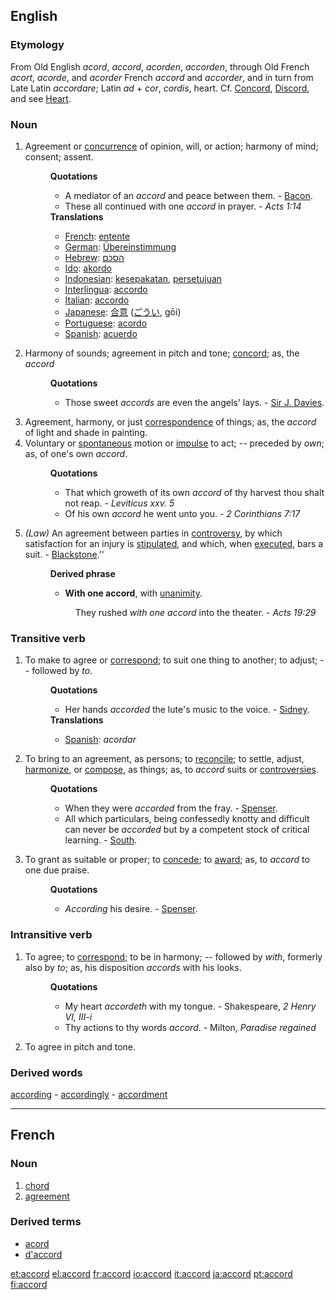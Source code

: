 {{See|Accord}}
==English==
===Etymology===
From Old English ''acord'', ''accord'', ''acorden'', ''accorden'', through Old French ''acort'', ''acorde'', and ''acorder'' French ''accord'' and ''accorder'', and in turn from Late Latin ''accordare''; Latin ''ad'' + ''cor'', ''cordis'', heart. Cf. [[Concord]], [[Discord]], and see [[Heart]].

===Noun===
#Agreement or [[concurrence]] of opinion, will, or action; harmony of mind; consent; assent.
#:'''Quotations'''
#:*A mediator of an ''accord'' and peace between them. - [[Bacon]].
#:*These all continued with one ''accord'' in prayer. - ''Acts 1:14'' 
#:'''Translations'''
#:*[[French]]: [[entente]]
#:*[[German]]: [[Übereinstimmung]]
#:*[[Hebrew]]: [[הסכם]]
#:*[[Ido]]: [[akordo]]
#:*[[Indonesian]]: [[sepakat|kesepakatan]], [[setuju|persetujuan]]
#:*[[Interlingua]]: [[accordo]]
#:*[[Italian]]: [[accordo]]
#:*[[Japanese]]: [[合意]] ([[ごうい]], gōi)
#:*[[Portuguese]]: [[acordo]] 
#:*[[Spanish]]: [[acuerdo]]
#Harmony of sounds; agreement in pitch and tone; [[concord]]; as, the ''accord''
#:'''Quotations'''
#:*Those sweet ''accords'' are even the angels' lays. - [[Sir J. Davies]].
#Agreement, harmony, or just [[correspondence]] of things; as, the ''accord'' of light and shade in painting.
#Voluntary or [[spontaneous]] motion or [[impulse]] to act; -- preceded by ''own''; as, of one's own ''accord''.
#:'''Quotations'''
#:*That which groweth of its own ''accord'' of thy harvest thou shalt not reap. -  ''Leviticus xxv. 5''
#:*Of his own ''accord'' he went unto you. - ''2 Corinthians 7:17''
#''(Law)'' An agreement between parties in [[controversy]], by which satisfaction for an injury is [[stipulated]], and which, when [[executed]], bars a suit. - [[Blackstone]].''
#:'''Derived phrase'''
#:*'''With one accord''', with [[unanimity]].
#::They rushed ''with one accord'' into the theater. - ''Acts 19:29''

===Transitive verb===
{{en-infl-reg-consonant|accord||}}

#To make to agree or [[correspond]]; to suit one thing to another; to adjust; -- followed by ''to''.
#:'''Quotations'''
#:*Her hands ''accorded'' the lute's music to the voice. - [[Sidney]].
#:'''Translations'''
#:*[[Spanish]]: ''acordar''
#To bring to an agreement, as persons; to [[reconcile]]; to settle, adjust, [[harmonize]], or [[compose]], as things; as, to ''accord'' suits or [[controversies]].
#:'''Quotations'''
#:*When they were ''accorded'' from the fray. - [[Spenser]].
#:*All which particulars, being confessedly knotty and difficult can never be ''accorded'' but by a competent stock of critical learning. - [[South]].
#To grant as suitable or proper; to [[concede]]; to [[award]]; as, to ''accord'' to one due praise.
#:'''Quotations'''
#:*''According'' his desire. - [[Spenser]].

===Intransitive verb===
#To agree; to [[correspond]]; to be in harmony; -- followed by ''with'', formerly also by ''to''; as, his disposition ''accords'' with his looks.
#:'''Quotations'''
#:*My heart ''accordeth'' with my tongue. - Shakespeare, ''2 Henry VI, III-i''
#:*Thy actions to thy words ''accord''. - Milton, ''Paradise regained''
#To agree in pitch and tone.
===Derived words===
[[according]] - [[accordingly]] - [[accordment]]

----
==French==
===Noun===
# [[chord]]
# [[agreement]]
===Derived terms===
*[[acord]]
*[[d'accord]]

[[et:accord]]
[[el:accord]]
[[fr:accord]]
[[io:accord]]
[[it:accord]]
[[ja:accord]]
[[pt:accord]]
[[fi:accord]]